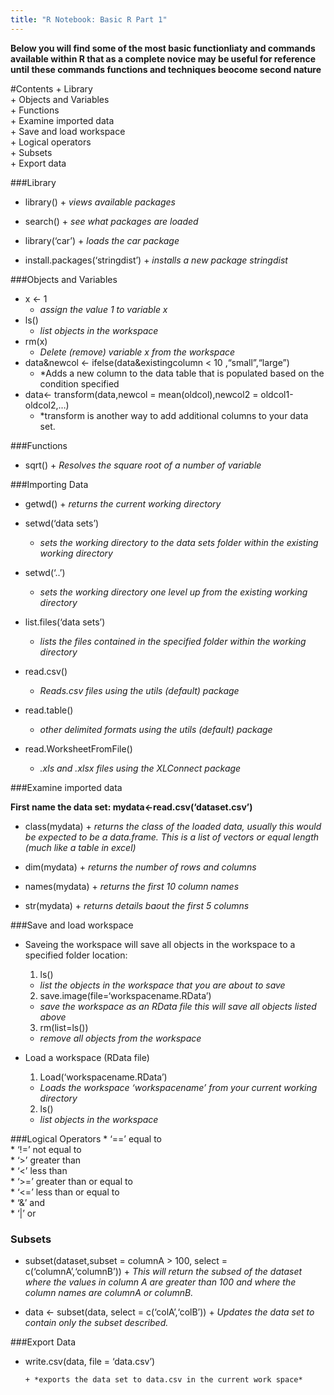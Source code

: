 ```yaml
---
title: "R Notebook: Basic R Part 1"
---
```


__Below you will find some of the most basic functionliaty and commands available within R that as a complete novice may be useful for reference until these commands functions and techniques beocome second nature __



#Contents
+ Library  
+ Objects and Variables  
+ Functions  
+ Examine imported data  
+ Save and load workspace  
+ Logical operators  
+ Subsets  
+ Export data  


###Library

- library()
      + *views available packages*

- search()
      + *see what packages are loaded*

- library('car')
      + *loads the car package*

- install.packages('stringdist')
      + *installs a new package stringdist*


###Objects and Variables

 - x <- 1 
      + *assign the value 1 to variable x*
 
 - ls()
      + *list objects in the workspace*
 
 - rm(x)
      + *Delete (remove) variable x from the workspace*
 
 - data&newcol <- ifelse(data&existingcolumn < 10 ,"small","large")
      + *Adds a new column to the data table that is populated based on the condition specified
 
  - data<- transform(data,newcol = mean(oldcol),newcol2 = oldcol1-oldcol2,...)
    + *transform is another way to add additional columns to your data set.

###Functions

- sqrt()
      + *Resolves the square root of a number of variable*


###Importing Data

- getwd()
      + *returns the current working directory*

 - setwd('data sets')
      + *sets the working directory to the data sets folder within the existing working directory*
 
 - setwd('..')
      + *sets the working directory one level up from the existing working directory*
 
 - list.files('data sets')
      + *lists the files contained in the specified folder within the working directory*
 
 - read.csv()
 
      + *Reads.csv files using the utils (default) package*
 
 - read.table()
      + *other delimited formats using the utils (default) package*
   
 - read.WorksheetFromFile()
      + *.xls and .xlsx files using the XLConnect package*
    
    
###Examine imported data

**First name the data set: mydata<-read.csv('dataset.csv')**

- class(mydata)
      + *returns the class of the loaded data, usually this would be expected to be a data.frame.  This is a list of vectors or equal length (much like a table in excel)*

- dim(mydata)
      + *returns the number of rows and columns*

- names(mydata)
      + *returns the first 10 column names*

- str(mydata)
      + *returns details baout the first 5 columns*

###Save and load workspace

 - Saveing the workspace will save all objects in the workspace to a specified folder location:
 
    1. ls() 
     + *list the objects in the workspace that you are about to save*
    
    2. save.image(file='workspacename.RData') 
     + *save the workspace as an RData file this will save all objects listed above*
    
    3. rm(list=ls()) 
     + *remove all objects from the workspace*
    
 - Load a workspace (RData file) 
 
    1. Load('workspacename.RData') 
     + *Loads the workspace 'workspacename' from your current working directory*
    
    2. ls() 
     + *list objects in the workspace*

###Logical Operators
* '==' equal to  
* '!=' not equal to  
* '>' greater than  
* '<' less than  
* '>=' greater than or equal to   
* '<=' less than or equal to  
* '&' and  
* '|' or
  
  
### Subsets

* subset(dataset,subset = columnA > 100, select = c('columnA','columnB'))
      + *This will return the subsed of the dataset where the values in column A are greater than 100 and where the column names are columnA or columnB.*
      
* data <- subset(data, select = c('colA','colB')) 
      +  *Updates the data set to contain only the subset described.*
      
###Export Data

* write.csv(data, file = 'data.csv')

      + *exports the data set to data.csv in the current work space*
      
      
